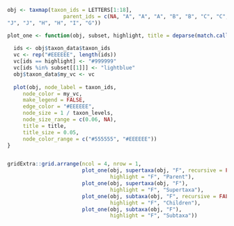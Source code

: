 


```r
obj <- taxmap(taxon_ids = LETTERS[1:18],
                  parent_ids = c(NA, "A", "A", "A", "B", "B", "C", "C", "D", "F", "F", "K", 
"J", "J", "H", "H", "I", "G"))

plot_one <- function(obj, subset, highlight, title = deparse(match.call()[[3]])) {
  
  ids <- obj$taxon_data$taxon_ids
  vc <- rep("#EEEEEE", length(ids))
  vc[ids == highlight] <- "#999999"
  vc[ids %in% subset[[1]]] <- "lightblue"
  obj$taxon_data$my_vc <- vc
  
  plot(obj, node_label = taxon_ids,
     node_color = my_vc, 
     make_legend = FALSE,
     edge_color = "#EEEEEE",
     node_size = 1 / taxon_levels,
     node_size_range = c(0.06, NA),
     title = title,
     title_size = 0.05, 
     node_color_range = c("#555555", "#EEEEEE"))
}


gridExtra::grid.arrange(ncol = 4, nrow = 1,
                        plot_one(obj, supertaxa(obj, "F", recursive = FALSE),
                                 highlight = "F", "Parent"),
                        plot_one(obj, supertaxa(obj, "F"),
                                 highlight = "F", "Supertaxa"),
                        plot_one(obj, subtaxa(obj, "F", recursive = FALSE),
                                 highlight = "F", "Children"),
                        plot_one(obj, subtaxa(obj, "F"),
                                 highlight = "F", "Subtaxa"))


```

